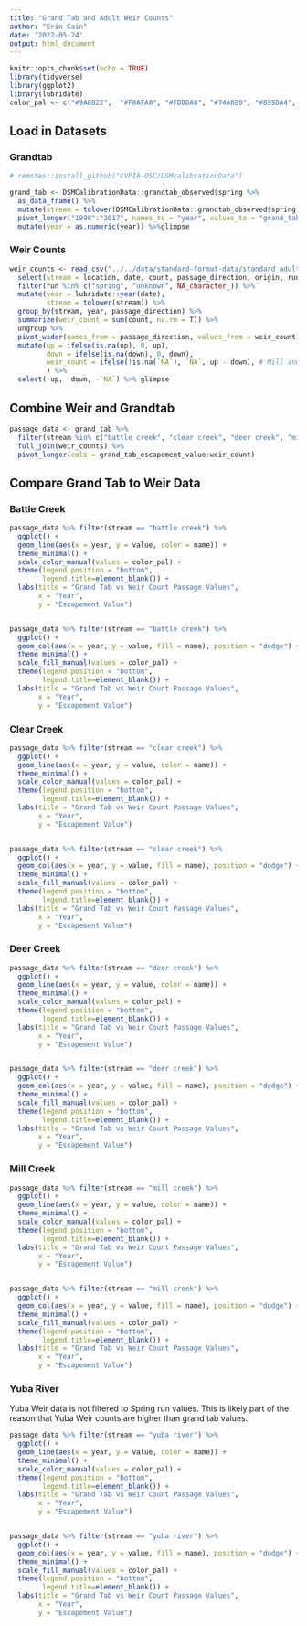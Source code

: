 ```yaml
---
title: "Grand Tab and Adult Weir Counts"
author: "Erin Cain"
date: '2022-05-24'
output: html_document
---
```


```r
knitr::opts_chunk$set(echo = TRUE)
library(tidyverse)
library(ggplot2)
library(lubridate)
color_pal <- c("#9A8822",  "#F8AFA8", "#FDDDA0", "#74A089", "#899DA4", "#446455", "#DC863B", "#C93312")
```

## Load in Datasets {.tabset}

### Grandtab


```r
# remotes::install_github("CVPIA-OSC/DSMcalibrationData")

grand_tab <- DSMCalibrationData::grandtab_observed$spring %>%
  as_data_frame() %>% 
  mutate(stream = tolower(DSMCalibrationData::grandtab_observed$spring[, 1] %>% names())) %>%
  pivot_longer("1998":"2017", names_to = "year", values_to = "grand_tab_escapement_value") %>% 
  mutate(year = as.numeric(year)) %>%glimpse
```

### Weir Counts

```r
weir_counts <- read_csv("../../data/standard-format-data/standard_adult_upstream_passage.csv") %>% 
  select(stream = location, date, count, passage_direction, origin, run) %>%
  filter(run %in% c("spring", "unknown", NA_character_)) %>%
  mutate(year = lubridate::year(date),
         stream = tolower(stream)) %>% 
  group_by(stream, year, passage_direction) %>%
  summarize(weir_count = sum(count, na.rm = T)) %>%
  ungroup %>% 
  pivot_wider(names_from = passage_direction, values_from = weir_count) %>% 
  mutate(up = ifelse(is.na(up), 0, up), 
         down = ifelse(is.na(down), 0, down), 
         weir_count = ifelse(!is.na(`NA`), `NA`, up - down), # Mill and deer do not give passage direction, assume passage is up
         ) %>% 
  select(-up, -down, -`NA`) %>% glimpse

```

## Combine Weir and Grandtab 

```r
passage_data <- grand_tab %>% 
  filter(stream %in% c("battle creek", "clear creek", "deer creek", "mill creek", "yuba river")) %>%
  full_join(weir_counts) %>% 
  pivot_longer(cols = grand_tab_escapement_value:weir_count)

```


## Compare Grand Tab to Weir Data {.tabset}

### Battle Creek 

```r
passage_data %>% filter(stream == "battle creek") %>% 
  ggplot() + 
  geom_line(aes(x = year, y = value, color = name)) + 
  theme_minimal() + 
  scale_color_manual(values = color_pal) + 
  theme(legend.position = "bottom",
        legend.title=element_blank()) + 
  labs(title = "Grand Tab vs Weir Count Passage Values", 
       x = "Year", 
       y = "Escapement Value")


passage_data %>% filter(stream == "battle creek") %>% 
  ggplot() + 
  geom_col(aes(x = year, y = value, fill = name), position = "dodge") + 
  theme_minimal() + 
  scale_fill_manual(values = color_pal) + 
  theme(legend.position = "bottom",
        legend.title=element_blank()) + 
  labs(title = "Grand Tab vs Weir Count Passage Values", 
       x = "Year", 
       y = "Escapement Value")

```

### Clear Creek

```r
passage_data %>% filter(stream == "clear creek") %>% 
  ggplot() + 
  geom_line(aes(x = year, y = value, color = name)) + 
  theme_minimal() + 
  scale_color_manual(values = color_pal) + 
  theme(legend.position = "bottom",
        legend.title=element_blank()) + 
  labs(title = "Grand Tab vs Weir Count Passage Values", 
       x = "Year", 
       y = "Escapement Value")


passage_data %>% filter(stream == "clear creek") %>% 
  ggplot() + 
  geom_col(aes(x = year, y = value, fill = name), position = "dodge") + 
  theme_minimal() + 
  scale_fill_manual(values = color_pal) + 
  theme(legend.position = "bottom",
        legend.title=element_blank()) + 
  labs(title = "Grand Tab vs Weir Count Passage Values", 
       x = "Year", 
       y = "Escapement Value")

```

### Deer Creek
```r
passage_data %>% filter(stream == "deer creek") %>% 
  ggplot() + 
  geom_line(aes(x = year, y = value, color = name)) + 
  theme_minimal() + 
  scale_color_manual(values = color_pal) + 
  theme(legend.position = "bottom",
        legend.title=element_blank()) + 
  labs(title = "Grand Tab vs Weir Count Passage Values", 
       x = "Year", 
       y = "Escapement Value")


passage_data %>% filter(stream == "deer creek") %>% 
  ggplot() + 
  geom_col(aes(x = year, y = value, fill = name), position = "dodge") + 
  theme_minimal() + 
  scale_fill_manual(values = color_pal) + 
  theme(legend.position = "bottom",
        legend.title=element_blank()) + 
  labs(title = "Grand Tab vs Weir Count Passage Values", 
       x = "Year", 
       y = "Escapement Value")

```


### Mill Creek 
```r
passage_data %>% filter(stream == "mill creek") %>% 
  ggplot() + 
  geom_line(aes(x = year, y = value, color = name)) + 
  theme_minimal() + 
  scale_color_manual(values = color_pal) + 
  theme(legend.position = "bottom",
        legend.title=element_blank()) + 
  labs(title = "Grand Tab vs Weir Count Passage Values", 
       x = "Year", 
       y = "Escapement Value")


passage_data %>% filter(stream == "mill creek") %>% 
  ggplot() + 
  geom_col(aes(x = year, y = value, fill = name), position = "dodge") + 
  theme_minimal() + 
  scale_fill_manual(values = color_pal) + 
  theme(legend.position = "bottom",
        legend.title=element_blank()) + 
  labs(title = "Grand Tab vs Weir Count Passage Values", 
       x = "Year", 
       y = "Escapement Value")

```

### Yuba River

Yuba Weir data is not filtered to Spring run values. This is likely part of the reason that Yuba Weir counts are higher than grand tab values. 
```r
passage_data %>% filter(stream == "yuba river") %>% 
  ggplot() + 
  geom_line(aes(x = year, y = value, color = name)) + 
  theme_minimal() + 
  scale_color_manual(values = color_pal) + 
  theme(legend.position = "bottom",
        legend.title=element_blank()) + 
  labs(title = "Grand Tab vs Weir Count Passage Values", 
       x = "Year", 
       y = "Escapement Value")


passage_data %>% filter(stream == "yuba river") %>% 
  ggplot() + 
  geom_col(aes(x = year, y = value, fill = name), position = "dodge") + 
  theme_minimal() + 
  scale_fill_manual(values = color_pal) + 
  theme(legend.position = "bottom",
        legend.title=element_blank()) + 
  labs(title = "Grand Tab vs Weir Count Passage Values", 
       x = "Year", 
       y = "Escapement Value")

```